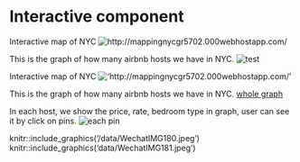 
# Interactive component

Interactive map of NYC
![`http://mappingnycgr5702.000webhostapp.com/`](http://mappingnycgr5702.000webhostapp.com/){target="_blank"}

This is the graph of how many airbnb hosts we have in NYC.
![test](data/WechatIMG180.jpeg)

Interactive map of NYC
!['http://mappingnycgr5702.000webhostapp.com/'](http://mappingnycgr5702.000webhostapp.com/)

This is the graph of how many airbnb hosts we have in NYC.
[whole graph](data/WechatIMG180.jpeg)

In each host, we show the price, rate, bedroom type in graph, user can see it by click on pins.
![each pin](/data/WechatIMG181.jpeg)

knitr::include_graphics('/data/WechatIMG180.jpeg')
knitr::include_graphics('data/WechatIMG181.jpeg')
